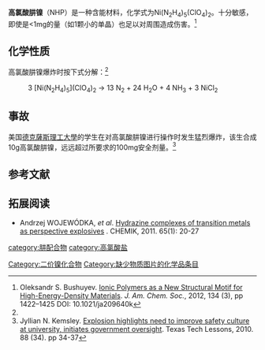 {{chembox
| Verifiedfields = 
| Watchedfields = 
| verifiedrevid = 
| Name = 高氯酸肼镍
| NameEn = Nickel hydrazine perchlorate
| ImageFile = 
| ImageSize = 
| ImageName = 
| IUPACName = 
| OtherNames = 高氯酸镍肼
|Section1={{Chembox Identifiers
| CASNo_Ref = {{cascite|correct|CAS}}
| CASNo = 1354627-57-8
| UNII_Ref = 
| UNII = 
| EINECS = 
| PubChem = 
| InChI = 
| SMILES = 
  }}
|Section3={{Chembox Properties
| Formula = NiN<sub>10</sub>H<sub>20</sub>O<sub>8</sub>Cl<sub>2</sub>
| MolarMass = 417.829
| Appearance = 紫色固体<ref>Bernhard Maissen, G. Schwarzenbach. [http://onlinelibrary.wiley.com/doi/10.1002/hlca.19510340650/full Eine Substanz von äusserster Gefährlichkeit: Hydrazinnickelperchlorat]. ''HELVETICA CHIMICA ACTA'', 1951. 34(6): 2084-2085. doi: 10.1002/hlca.19510340650</ref>
| Solubility = 
| MeltingPt = 
| MeltingPt_notes = 
| Density = 1.983g/cm<sup>3</sup>
  }}
}}
'''高氯酸肼镍'''（NHP）是一种含能材料，化学式为Ni(N<sub>2</sub>H<sub>4</sub>)<sub>5</sub>(ClO<sub>4</sub>)<sub>2</sub>。十分敏感，即使是<1mg的量（如1颗小的单晶）也足以对周围造成伤害。<ref name=bushuyev>Oleksandr S. Bushuyev. [http://pubs.acs.org/doi/abs/10.1021/ja209640k Ionic Polymers as a New Structural Motif for High-Energy-Density Materials]. ''J. Am. Chem. Soc.'', 2012, 134 (3), pp 1422–1425 DOI: 10.1021/ja209640k</ref>
==化学性质==
高氯酸肼镍爆炸时按下式分解：<ref name=bushuyev />
: 3 [Ni(N<sub>2</sub>H<sub>4</sub>)<sub>5</sub>](ClO<sub>4</sub>)<sub>2</sub> → 13 N<sub>2</sub> + 24 H<sub>2</sub>O + 4 NH<sub>3</sub> + 3 NiCl<sub>2</sub>
==事故==
美国[[德克薩斯理工大學|德克薩斯理工大學]]的学生在对高氯酸肼镍进行操作时发生猛烈爆炸，该生合成10g高氯酸肼镍，远远超过所要求的100mg安全剂量。<ref>Jyllian N. Kemsley. [http://cen.acs.org/articles/88/i34/Texas-Tech-Lessons.html?h=-798756451 Explosion highlights need to improve safety culture at university, initiates government oversight]. Texas Tech Lessons, 2010. 88 (34). pp 34-37</ref>
==参考文献==
{{reflist}}
==拓展阅读==
* Andrzej WOJEWÓDKA, ''et al''. [http://www.chemikinternational.com/pdf/2011/01_2011/chemik_2011_65_1_24-27.pdf Hydrazine complexes of transition metals as perspective explosives] {{Wayback|url=http://www.chemikinternational.com/pdf/2011/01_2011/chemik_2011_65_1_24-27.pdf |date=20180612144606 }}. CHEMIK, 2011. 65(1): 20-27
{{镍化合物}}
{{高氯酸盐}}
[[category:肼配合物|category:肼配合物]]
[[Category:二价镍化合物|Category:二价镍化合物]]
[[category:高氯酸盐|category:高氯酸盐]]
[[Category:缺少物质图片的化学品条目|Category:缺少物质图片的化学品条目]]